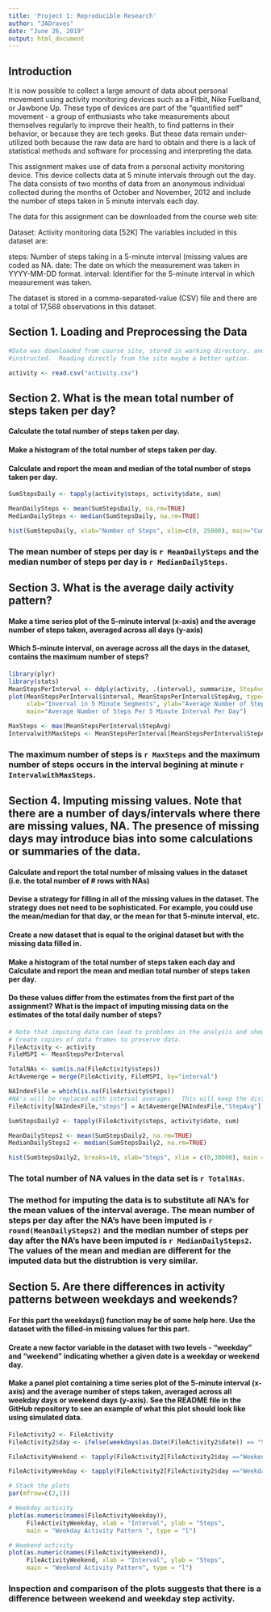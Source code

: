 ```yaml
---
title: 'Project 1: Reproducible Research'
author: "JADraves"
date: "June 26, 2019"
output: html_document
---
```

## Introduction

It is now possible to collect a large amount of data about personal movement using activity monitoring devices such as a Fitbit, Nike Fuelband, or Jawbone Up. These type of devices are part of the "quantified self" movement - a group of enthusiasts who take measurements about themselves regularly to improve their health, to find patterns in their behavior, or because they are tech geeks. But these data remain under-utilized both because the raw data are hard to obtain and there is a lack of statistical methods and software for processing and interpreting the data.

This assignment makes use of data from a personal activity monitoring device. This device collects data at 5 minute intervals through out the day. The data consists of two months of data from an anonymous individual collected during the months of October and November, 2012 and include the number of steps taken in 5 minute intervals each day.

The data for this assignment can be downloaded from the course web site:

Dataset: Activity monitoring data [52K]
The variables included in this dataset are:

steps: Number of steps taking in a 5-minute interval (missing values are coded as NA.
date: The date on which the measurement was taken in YYYY-MM-DD format.
interval: Identifier for the 5-minute interval in which measurement was taken.

The dataset is stored in a comma-separated-value (CSV) file and there are a total of 17,568 observations in this dataset.

## Section 1.  Loading and Preprocessing the Data
```r
#Data was downloaded from course site, stored in working directory, and read in using the read.csv()fuction as 
#instructed.  Reading directly from the site maybe a better option.

activity <- read.csv("activity.csv")
```

## Section 2.  What is the mean total number of steps taken per day?
#### Calculate the total number of steps taken per day.
#### Make a histogram of the total number of steps taken per day.
#### Calculate and report the mean and median of the total number of steps taken per day.

```r

SumStepsDaily <- tapply(activity$steps, activity$date, sum)

MeanDailySteps <- mean(SumStepsDaily, na.rm=TRUE)
MedianDailySteps <- median(SumStepsDaily, na.rm=TRUE)

hist(SumStepsDaily, xlab="Number of Steps", xlim=c(0, 25000), main="Cummulative Steps Per Day", breaks=10)
```

### The mean number of steps per day is `r MeanDailySteps` and the median number of steps per day is `r MedianDailySteps`.

## Section 3.  What is the average daily activity pattern?
#### Make a time series plot of the 5-minute interval (x-axis) and the average number of steps taken, averaged across all days (y-axis)
#### Which 5-minute interval, on average across all the days in the dataset, contains the maximum number of steps?

```r

library(plyr)
library(stats)
MeanStepsPerInterval <- ddply(activity, .(interval), summarize, StepAvg = mean(steps, na.rm=TRUE))
plot(MeanStepsPerInterval$interval, MeanStepsPerInterval$StepAvg, type="l", 
     xlab="Inverval in 5 Minute Segments", ylab="Average Number of Steps",
     main="Average Number of Steps Per 5 Minute Interval Per Day")

MaxSteps <- max(MeanStepsPerInterval$StepAvg)
IntervalwithMaxSteps <- MeanStepsPerInterval[MeanStepsPerInterval$StepAvg==MaxSteps,1]
```

### The maximum number of steps is `r MaxSteps` and the maximum number of steps occurs in the interval begining at minute `r IntervalwithMaxSteps`.

## Section 4.  Imputing missing values.  Note that there are a number of days/intervals where there are missing values, NA. The presence of missing days may introduce bias into some calculations or summaries of the data.
#### Calculate and report the total number of missing values in the dataset (i.e. the total number of # rows with NAs)
#### Devise a strategy for filling in all of the missing values in the dataset. The strategy does not need to be sophisticated. For example, you could use the mean/median for that day, or the mean for that 5-minute interval, etc.
#### Create a new dataset that is equal to the original dataset but with the missing data filled in.
#### Make a histogram of the total number of steps taken each day and Calculate and report the mean and median total number of steps taken per day. 
#### Do these values differ from the estimates from the first part of the assignment? What is the impact of imputing missing data on the estimates of the total daily number of steps?

```r
# Note that imputing data can lead to problems in the analysis and should therefor be done only sparing.
# Create copies of data frames to preserve data.
FileActivity <- activity
FileMSPI <- MeanStepsPerInterval

TotalNAs <- sum(is.na(FileActivity$steps))
ActAvemerge = merge(FileActivity, FileMSPI, by="interval")

NAIndexFile = which(is.na(FileActivity$steps))
#NA's will be replaced with interval averages.  This will keep the distribution approximatley "the same"
FileActivity[NAIndexFile,"steps"] = ActAvemerge[NAIndexFile,"StepAvg"]

SumStepsDaily2 <- tapply(FileActivity$steps, activity$date, sum)

MeanDailySteps2 <- mean(SumStepsDaily2, na.rm=TRUE)   
MedianDailySteps2 <- median(SumStepsDaily2, na.rm=TRUE)

hist(SumStepsDaily2, breaks=10, xlab="Steps", xlim = c(0,30000), main = "Total Steps per Day with NAs Replaced", col="Blue")
```

### The total number of NA values in the data set is `r TotalNAs`.
### The method for imputing the data is to substitute all NA's for the mean values of the interval average.  The mean number of steps per day after the NA's have been imputed is `r round(MeanDailySteps2)` and the median number of steps per day after the NA's have been imputed is `r MedianDailySteps2`.  The values of the mean and median are different for the imputed data but the distrubtion is very similar.

## Section 5.  Are there differences in activity patterns between weekdays and weekends?
#### For this part the weekdays() function may be of some help here. Use the dataset with the filled-in missing values for this part.
#### Create a new factor variable in the dataset with two levels - "weekday" and "weekend" indicating whether a given date is a weekday or weekend day.
#### Make a panel plot containing a time series plot of the 5-minute interval (x-axis) and the average number of steps taken, averaged across all weekday days or weekend days (y-axis). See the README file in the GitHub repository to see an example of what this plot should look like using simulated data.

```r
FileActivity2 <- FileActivity
FileActivity2$day <- ifelse(weekdays(as.Date(FileActivity2$date)) == "Saturday" | weekdays(as.Date(FileActivity2$date)) == "Sunday", "Weekend", "Weekday")

FileActivityWeekend <- tapply(FileActivity2[FileActivity2$day =="Weekend", ]$steps, FileActivity2[FileActivity2$day=="Weekend", ]$interval, mean)

FileActivityWeekday <- tapply(FileActivity2[FileActivity2$day =="Weekday", ]$steps, FileActivity2[FileActivity2$day=="Weekday", ]$interval, mean)

# Stack the plots
par(mfrow=c(2,1))

# Weekday activity
plot(as.numeric(names(FileActivityWeekday)), 
     FileActivityWeekday, xlab = "Interval", ylab = "Steps", 
     main = "Weekday Activity Pattern ", type = "l")

# Weekend activity
plot(as.numeric(names(FileActivityWeekend)), 
     FileActivityWeekend, xlab = "Interval", ylab = "Steps", 
     main = "Weekend Activity Pattern", type = "l")
```

### Inspection and comparison of the plots suggests that there is a difference between weekend and weekday step activity.

